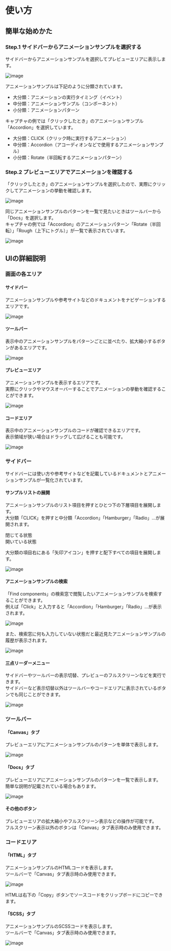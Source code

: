 
<Meta title="使い方" />

# 使い方

## 簡単な始めかた

### Step.1 サイドバーからアニメーションサンプルを選択する

サイドバーからアニメーションサンプルを選択してプレビューエリアに表示します。

![image](/guide/start-1.png)

アニメーションサンプルは下記のように分類されています。

- 大分類：アニメーションの実行タイミング（イベント）
- 中分類：アニメーションサンプル（コンポーネント）
- 小分類：アニメーションパターン

キャプチャの例では「クリックしたとき」のアニメーションサンプル「Accordion」を選択しています。

- 大分類：CLICK（クリック時に実行するアニメーション）
- 中分類：Accordion（アコーディオンなどで使用するアニメーションサンプル）
- 小分類：Rotate（半回転するアニメーションパターン）

### Step.2 プレビューエリアでアニメーションを確認する

「クリックしたとき」のアニメーションサンプルを選択したので、実際にクリックしてアニメーションの挙動を確認します。

![image](/guide/start-2.png)

同じアニメーションサンプルのパターンを一覧で見たいときはツールバーから「Docs」を選択します。  
キャプチャの例では「Accordion」のアニメーションパターン「Rotate（半回転）」「Rough（上下にトグル）」が一覧で表示されています。

![image](/guide/start-2-2.png)

## UIの詳細説明

### 画面の各エリア

#### サイドバー

アニメーションサンプルや参考サイトなどのドキュメントをナビゲーションするエリアです。

![image](/guide/ui-sidebar.png)

#### ツールバー

表示中のアニメーションサンプルをパターンごとに並べたり、拡大縮小するボタンがあるエリアです。

![image](/guide/ui-toolbar.png)

#### プレビューエリア

アニメーションサンプルを表示するエリアです。  
実際にクリックやマウスオーバーすることでアニメーションの挙動を確認することができます。

![image](/guide/ui-preview.png)

#### コードエリア

表示中のアニメーションサンプルのコードが確認できるエリアです。  
表示領域が狭い場合はドラッグして広げることも可能です。

![image](/guide/ui-code.png)

### サイドバー

サイドバーには使い方や参考サイトなどを記載しているドキュメントとアニメーションサンプルが一覧化されています。

#### サンプルリストの展開

アニメーションサンプルのリスト項目を押すとひとつ下の下層項目を展開します。  
大分類「CLICK」を押すと中分類「Accordion」「Hamburger」「Radio」...が展開されます。

<dl>
<dt>閉じてる状態</dt>
<dd><img src="/guide/ui-sidebar-item-close.png" alt="" /></dd>
<dt>開いている状態</dt>
<dd><img src="/guide/ui-sidebar-item-open.png" alt="" /></dd>
</dl>

大分類の項目右にある「矢印アイコン」を押すと配下すべての項目を展開します。

![image](/guide/ui-sidebar-item-all.png)

#### アニメーションサンプルの検索

「Find components」の検索窓で閲覧したいアニメーションサンプルを検索することができます。  
例えば「Click」と入力すると「Accordion」「Hamburger」「Radio」...が表示されます。

![image](/guide/ui-sidebar-search.png)

また、検索窓に何も入力していない状態だと最近見たアニメーションサンプルの履歴が表示されます。

![image](/guide/ui-sidebar-history.png)

#### 三点リーダーメニュー

サイドバーやツールバーの表示切替、プレビューのフルスクリーンなどを実行できます。  
サイドバーなど表示切替以外はツールバーやコードエリアに表示されているボタンでも同じことができます。

![image](/guide/ui-sidebar-menu.png)

### ツールバー

#### 「Canvas」タブ

プレビューエリアにアニメーションサンプルのパターンを単体で表示します。

![image](/guide/ui-toolbar-canvas.png)

#### 「Docs」タブ

プレビューエリアにアニメーションサンプルのパターンを一覧で表示します。  
簡単な説明が記載されている場合もあります。

![image](/guide/ui-toolbar-docs.png)

#### その他のボタン

プレビューエリアの拡大縮小やフルスクリーン表示などの操作が可能です。  
フルスクリーン表示以外のボタンは「Canvas」タブ表示時のみ使用できます。

### コードエリア

#### 「HTML」タブ

アニメーションサンプルのHTMLコードを表示します。  
ツールバーで「Canvas」タブ表示時のみ使用できます。

![image](/guide/ui-code-html.png)

HTMLは右下の「Copy」ボタンでソースコードをクリップボードにコピーできます。

#### 「SCSS」タブ

アニメーションサンプルのSCSSコードを表示します。  
ツールバーで「Canvas」タブ表示時のみ使用できます。

![image](/guide/ui-code-scss.png)